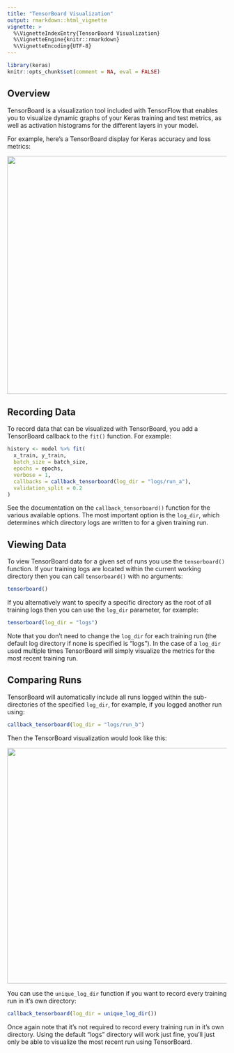 ```yaml
---
title: "TensorBoard Visualization"
output: rmarkdown::html_vignette
vignette: >
  %\VignetteIndexEntry{TensorBoard Visualization}
  %\VignetteEngine{knitr::rmarkdown}
  %\VignetteEncoding{UTF-8}
---
```


```r
library(keras)
knitr::opts_chunk$set(comment = NA, eval = FALSE)
```

## Overview

TensorBoard is a visualization tool included with TensorFlow that enables you to visualize dynamic graphs of your Keras training and test metrics, as well as activation histograms for the different layers in your model. 

For example, here's a TensorBoard display for Keras accuracy and loss metrics:

![](tensorboard.png){width=700 height=545 .screenshot}

## Recording Data

To record data that can be visualized with TensorBoard, you add a TensorBoard callback to the `fit()` function. For example:

```r
history <- model %>% fit(
  x_train, y_train,
  batch_size = batch_size,
  epochs = epochs,
  verbose = 1,
  callbacks = callback_tensorboard(log_dir = "logs/run_a"),
  validation_split = 0.2
)
```

See the documentation on the `callback_tensorboard()` function for the various available options. The most important option is the `log_dir`, which determines which directory logs are written to for a given training run. 

## Viewing Data

To view TensorBoard data for a given set of runs you use the `tensorboard()` function. If your training logs are located within the current working directory then you can call `tensorboard()` with no arguments:

```r
tensorboard()
```

If you alternatively want to specify a specific directory as the root of all training logs then you can use the `log_dir` parameter, for example:

```r
tensorboard(log_dir = "logs")
```

Note that you don't need to change the `log_dir` for each training run (the default log directory if none is specified is "logs"). In the case of a `log_dir` used multiple times TensorBoard will simply visualize the metrics for the most recent training run.

## Comparing Runs

TensorBoard will automatically include all runs logged within the sub-directories of the specified `log_dir`, for example, if you logged another run using:

```r
callback_tensorboard(log_dir = "logs/run_b")
```

Then the TensorBoard visualization would look like this:

![](tensorboard_compare.png){width=700 height=540 .screenshot}

You can use the `unique_log_dir` function if you want to record every training run in it's own directory:

```r
callback_tensorboard(log_dir = unique_log_dir())
```

Once again note that it's not required to record every training run in it's own directory. Using the default "logs" directory will work just fine, you'll just only be able to visualize the most recent run using TensorBoard.









